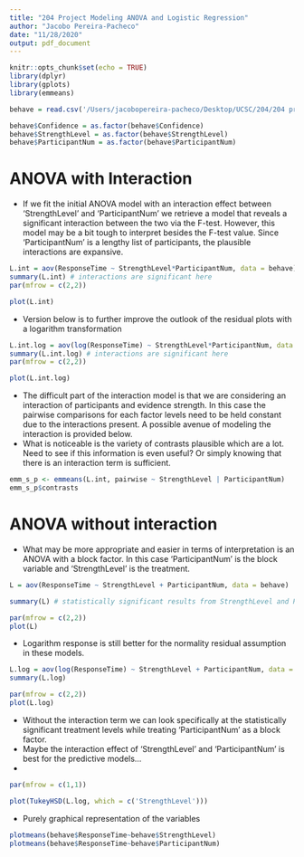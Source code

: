 ```yaml
---
title: "204 Project Modeling ANOVA and Logistic Regression"
author: "Jacobo Pereira-Pacheco"
date: "11/28/2020"
output: pdf_document
---
```


```r
knitr::opts_chunk$set(echo = TRUE)
library(dplyr)
library(gplots)
library(emmeans)
```


```r
behave = read.csv('/Users/jacobopereira-pacheco/Desktop/UCSC/204/204 project/data/204_behave_data.csv')

behave$Confidence = as.factor(behave$Confidence)
behave$StrengthLevel = as.factor(behave$StrengthLevel)
behave$ParticipantNum = as.factor(behave$ParticipantNum)
```
# ANOVA with Interaction 

* If we fit the initial ANOVA model with an interaction effect between 'StrengthLevel' and 'ParticipantNum' we retrieve a model that reveals a significant interaction between the two via the F-test. However, this model may be a bit tough to interpret besides the F-test value. Since 'ParticipantNum' is a lengthy list of participants, the plausible interactions are expansive. 

```r
L.int = aov(ResponseTime ~ StrengthLevel*ParticipantNum, data = behave)
summary(L.int) # interactions are significant here 
par(mfrow = c(2,2))

plot(L.int)
```


* Version below is to further improve the outlook of the residual plots with a logarithm transformation

```r
L.int.log = aov(log(ResponseTime) ~ StrengthLevel*ParticipantNum, data = behave)
summary(L.int.log) # interactions are significant here 
par(mfrow = c(2,2))

plot(L.int.log)
```

* The difficult part of the interaction model is that we are considering an interaction of participants and evidence strength. In this case the pairwise comparisons for each factor levels need to be held constant due to the interactions present. A possible avenue of modeling the interaction is provided below.
* What is noticeable is the variety of contrasts plausible which are a lot. Need to see if this information is even useful? Or simply knowing that there is an interaction term is sufficient. 
```r
emm_s_p <- emmeans(L.int, pairwise ~ StrengthLevel | ParticipantNum)
emm_s_p$contrasts
```


# ANOVA without interaction 

* What may be more appropriate and easier in terms of interpretation is an ANOVA with a block factor. In this case 'ParticipantNum' is the block variable and 'StrengthLevel' is the treatment. 

```r
L = aov(ResponseTime ~ StrengthLevel + ParticipantNum, data = behave)

summary(L) # statistically significant results from StrengthLevel and ParticipantNum 

par(mfrow = c(2,2))
plot(L)
```


* Logarithm response is still better for the normality residual assumption in these models. 
```r
L.log = aov(log(ResponseTime) ~ StrengthLevel + ParticipantNum, data = behave)
summary(L.log)

par(mfrow = c(2,2))
plot(L.log)

```

* Without the interaction term we can look specifically at the statistically significant treatment levels while treating 'ParticipantNum' as a block factor. 
* Maybe the interaction effect of 'StrengthLevel' and 'ParticipantNum' is best for the predictive models...
* 
```r
par(mfrow = c(1,1))

plot(TukeyHSD(L.log, which = c('StrengthLevel')))

```

* Purely graphical representation of the variables 
```r
plotmeans(behave$ResponseTime~behave$StrengthLevel)
plotmeans(behave$ResponseTime~behave$ParticipantNum)

```
